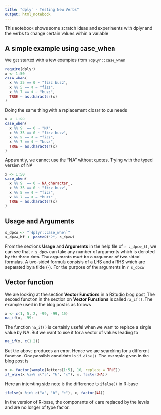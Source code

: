 ```yaml
---
title: "dplyr - Testing New Verbs"
output: html_notebook
---
```


This notebook shows some scratch ideas and experiments with dplyr and the verbs to change certain values within a variable

## A simple example using case_when
We get started with a few examples from `?dplyr::case_when` 

```r
require(dplyr)
x <- 1:50
case_when(
  x %% 35 == 0 ~ "fizz buzz",
  x %% 5 == 0 ~ "fizz",
  x %% 7 == 0 ~ "buzz",
  TRUE ~ as.character(x)
)
```

Doing the same thing with a replacement closer to our needs

```r
x <- 1:50
case_when(
  x %% 9  == 0 ~ "NA",
  x %% 35 == 0 ~ "fizz buzz",
  x %% 5 == 0 ~ "fizz",
  x %% 7 == 0 ~ "buzz",
  TRUE ~ as.character(x)
)

```

Apparantly, we cannot use the "NA" without quotes. Trying with the typed version of NA

```r
x <- 1:50
case_when(
  x %% 9  == 0 ~ NA_character_,
  x %% 35 == 0 ~ "fizz buzz",
  x %% 5 == 0 ~ "fizz",
  x %% 7 == 0 ~ "buzz" ,
  TRUE ~ as.character(x)
)

```



## Usage and Arguments
```r
s_dpcw <- "`dplyr::case_when`"
s_dpcw_hf <- paste0("?", s_dpcw) 
```

From the sections __Usage__ and __Arguments__ in the help file of `r s_dpcw_hf`, we can see that `r s_dpcw` can take any number of arguments which is denoted by the three dots. The arguments must be a sequence of two sided formulas. A two-sided formula consists of a LHS and a RHS which are separated by a tilde (`~`). For the purpose of the arguments in `r s_dpcw` 


## Vector function
We are looking at the section __Vector Functions__ in a [RStudio blog post](https://blog.rstudio.com/2016/06/27/dplyr-0-5-0/). The second function in the section on __Vector Functions__ is called `na_if()`. The example used in the blog post is as follows 


```r
x <- c(1, 5, 2, -99, -99, 10)
na_if(x, -99)
```

The function `na_if()` is certainly useful when we want to replace a single value by NA. But we want to use it for a vector of values leading to

```r
na_if(x, c(1,2))
```

But the above produces an error. Hence we are searching for a different function. One possible candidate is `if_else()`. The example given in the blog post is

```r
x <- factor(sample(letters[1:5], 10, replace = TRUE))
if_else(x %in% c("a", "b", "c"), x, factor(NA))
```

Here an intersting side note is the difference to `ifelse()` in R-base

```r
ifelse(x %in% c("a", "b", "c"), x, factor(NA))
```

In the version of R-base, the components of `x` are replaced by the levels and are  no longer of type factor.












